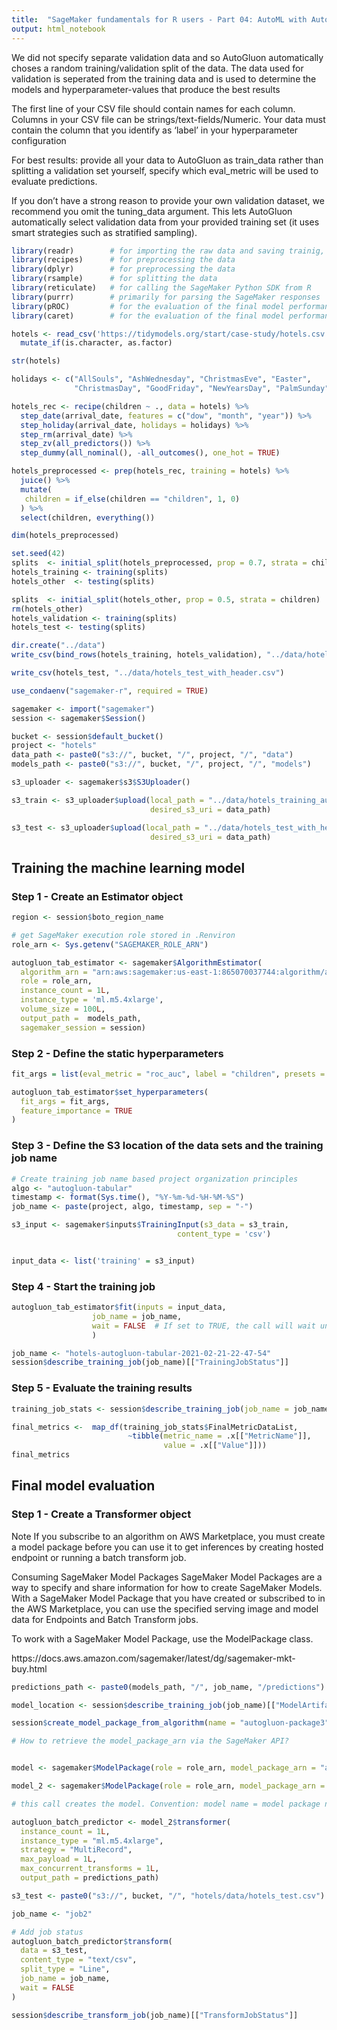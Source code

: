 ```yaml
---
title:  "SageMaker fundamentals for R users - Part 04: AutoML with AutoGluon-Tabular"
output: html_notebook
---
```



We did not specify separate validation data and so AutoGluon automatically choses a random training/validation split of the data. The data used for validation is seperated from the training data and is used to determine the models and hyperparameter-values that produce the best results

The first line of your CSV file should contain names for each column.
Columns in your CSV file can be strings/text-fields/Numeric.
Your data must contain the column that you identify as 'label' in your hyperparameter configuration

For best results: provide all your data to AutoGluon as train_data rather than
splitting a validation set yourself, specify which eval_metric will be used to
evaluate predictions.

If you don’t have a strong reason to provide your own validation dataset, we recommend you omit the tuning_data argument. This lets AutoGluon automatically select validation data from your provided training set (it uses smart strategies such as stratified sampling). 



```r
library(readr)        # for importing the raw data and saving trainig, validation, test sets to disk 
library(recipes)      # for preprocessing the data
library(dplyr)        # for preprocessing the data
library(rsample)      # for splitting the data
library(reticulate)   # for calling the SageMaker Python SDK from R
library(purrr)        # primarily for parsing the SageMaker responses
library(pROC)         # for the evaluation of the final model performance
library(caret)        # for the evaluation of the final model performance
```

```r
hotels <- read_csv('https://tidymodels.org/start/case-study/hotels.csv') %>%   
  mutate_if(is.character, as.factor)

str(hotels)
```

```r
holidays <- c("AllSouls", "AshWednesday", "ChristmasEve", "Easter", 
              "ChristmasDay", "GoodFriday", "NewYearsDay", "PalmSunday")

hotels_rec <- recipe(children ~ ., data = hotels) %>% 
  step_date(arrival_date, features = c("dow", "month", "year")) %>%
  step_holiday(arrival_date, holidays = holidays) %>% 
  step_rm(arrival_date) %>% 
  step_zv(all_predictors()) %>% 
  step_dummy(all_nominal(), -all_outcomes(), one_hot = TRUE) 

hotels_preprocessed <- prep(hotels_rec, training = hotels) %>% 
  juice() %>% 
  mutate(
   children = if_else(children == "children", 1, 0)
  ) %>% 
  select(children, everything())

dim(hotels_preprocessed)
```

```r
set.seed(42)
splits  <- initial_split(hotels_preprocessed, prop = 0.7, strata = children)
hotels_training <- training(splits)
hotels_other  <- testing(splits)

splits  <- initial_split(hotels_other, prop = 0.5, strata = children)
rm(hotels_other)
hotels_validation <- training(splits)
hotels_test <- testing(splits)
```


```r
dir.create("../data")
write_csv(bind_rows(hotels_training, hotels_validation), "../data/hotels_training_autogluon.csv")

write_csv(hotels_test, "../data/hotels_test_with_header.csv")


```


```r
use_condaenv("sagemaker-r", required = TRUE)

sagemaker <- import("sagemaker")
session <- sagemaker$Session()
```


```r
bucket <- session$default_bucket()
project <- "hotels"
data_path <- paste0("s3://", bucket, "/", project, "/", "data")
models_path <- paste0("s3://", bucket, "/", project, "/", "models")
```

```r
s3_uploader <- sagemaker$s3$S3Uploader()

s3_train <- s3_uploader$upload(local_path = "../data/hotels_training_autogluon.csv", 
                               desired_s3_uri = data_path)

s3_test <- s3_uploader$upload(local_path = "../data/hotels_test_with_header.csv", 
                               desired_s3_uri = data_path)
```

## Training the machine learning model

### Step 1 - Create an Estimator object


```r
region <- session$boto_region_name

# get SageMaker execution role stored in .Renviron
role_arn <- Sys.getenv("SAGEMAKER_ROLE_ARN")

autogluon_tab_estimator <- sagemaker$AlgorithmEstimator(
  algorithm_arn = "arn:aws:sagemaker:us-east-1:865070037744:algorithm/autogluon-tabular-v3-4-b164f6c99d3e4ca2b6b56e72df06a4f2", 
  role = role_arn, 
  instance_count = 1L, 
  instance_type = 'ml.m5.4xlarge', 
  volume_size = 100L,
  output_path =  models_path, 
  sagemaker_session = session)
```



### Step 2 - Define the static hyperparameters

```r

fit_args = list(eval_metric = "roc_auc", label = "children", presets = "best_quality")

autogluon_tab_estimator$set_hyperparameters(
  fit_args = fit_args, 
  feature_importance = TRUE
)
```


### Step 3 - Define the S3 location of the data sets and the training job name

```r
# Create training job name based project organization principles
algo <- "autogluon-tabular"
timestamp <- format(Sys.time(), "%Y-%m-%d-%H-%M-%S")
job_name <- paste(project, algo, timestamp, sep = "-")

s3_input <- sagemaker$inputs$TrainingInput(s3_data = s3_train,
                                     content_type = 'csv')


input_data <- list('training' = s3_input)
```


### Step 4 - Start the training job

```r
autogluon_tab_estimator$fit(inputs = input_data,
                  job_name = job_name,
                  wait = FALSE  # If set to TRUE, the call will wait until the job completes
                  )
```



```r
job_name <- "hotels-autogluon-tabular-2021-02-21-22-47-54"
session$describe_training_job(job_name)[["TrainingJobStatus"]]
```

### Step 5 - Evaluate the training results

```r
training_job_stats <- session$describe_training_job(job_name = job_name)

final_metrics <-  map_df(training_job_stats$FinalMetricDataList, 
                          ~tibble(metric_name = .x[["MetricName"]],
                                  value = .x[["Value"]]))
final_metrics
```


## Final model evaluation

### Step 1 - Create a Transformer object

Note
If you subscribe to an algorithm on AWS Marketplace, you must create a model package before you can use it to get inferences by creating hosted endpoint or running a batch transform job.

Consuming SageMaker Model Packages
SageMaker Model Packages are a way to specify and share information for how to create SageMaker Models. With a SageMaker Model Package that you have created or subscribed to in the AWS Marketplace, you can use the specified serving image and model data for Endpoints and Batch Transform jobs.

To work with a SageMaker Model Package, use the ModelPackage class.


https://docs.aws.amazon.com/sagemaker/latest/dg/sagemaker-mkt-buy.html

```r
predictions_path <- paste0(models_path, "/", job_name, "/predictions")

model_location <- session$describe_training_job(job_name)[["ModelArtifacts"]][["S3ModelArtifacts"]]

session$create_model_package_from_algorithm(name = "autogluon-package3", description = "ag2", algorithm_arn = "arn:aws:sagemaker:us-east-1:865070037744:algorithm/autogluon-tabular-v3-4-b164f6c99d3e4ca2b6b56e72df06a4f2", model_data = model_location )

# How to retrieve the model_package_arn via the SageMaker API?


model <- sagemaker$ModelPackage(role = role_arn, model_package_arn = "arn:aws:sagemaker:us-east-1:198562456021:model-package/autogluon-package")

model_2 <- sagemaker$ModelPackage(role = role_arn, model_package_arn = "arn:aws:sagemaker:us-east-1:198562456021:model-package/autogluon-package2")
```



```r
# this call creates the model. Convention: model name = model package name + server time stamp

autogluon_batch_predictor <- model_2$transformer(
  instance_count = 1L, 
  instance_type = "ml.m5.4xlarge", 
  strategy = "MultiRecord", 
  max_payload = 1L, 
  max_concurrent_transforms = 1L, 
  output_path = predictions_path)
```


```r
s3_test <- paste0("s3://", bucket, "/", "hotels/data/hotels_test.csv")
```


```r
job_name <- "job2"

# Add job status
autogluon_batch_predictor$transform(
  data = s3_test,
  content_type = "text/csv",
  split_type = "Line",
  job_name = job_name,
  wait = FALSE
)
```

```r
session$describe_transform_job(job_name)[["TransformJobStatus"]]
```




